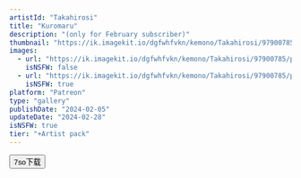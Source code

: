 ```yaml
---
artistId: "Takahirosi"
title: "Kuromaru"
description: "(only for February subscriber)"
thumbnail: "https://ik.imagekit.io/dgfwhfvkn/kemono/Takahirosi/97900785/p21_1_ori_b1_v26ee-wBq.avif?updatedAt=1737165294681"
images:
  - url: "https://ik.imagekit.io/dgfwhfvkn/kemono/Takahirosi/97900785/p21_1_ori_b1_v26ee-wBq.avif?updatedAt=1737165294681"
    isNSFW: false
  - url: "https://ik.imagekit.io/dgfwhfvkn/kemono/Takahirosi/97900785/p21_1_ori_c4_IJTvJolpk.avif?updatedAt=1737165295502"
    isNSFW: true
platform: "Patreon"
type: "gallery"
publishDate: "2024-02-05"
updateDate: "2024-02-28"
isNSFW: true
tier: "+Artist pack"
---
```



<Button
      isExternal
      isBlock
      variant="flat"
      color="foreground"
      as={Link}
      href="https://pan.7so.top/f/Oggoiv/_1_KUROMARU.7z"
    >
      7so下载
    </Button>